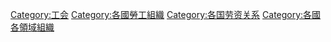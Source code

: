 {{Categories by country|nocat}}

[[Category:工会|Category:工会]]
[[Category:各國勞工組織|Category:各國勞工組織]]
[[Category:各国劳资关系|Category:各国劳资关系]]
[[Category:各國各領域組織|Category:各國各領域組織]]